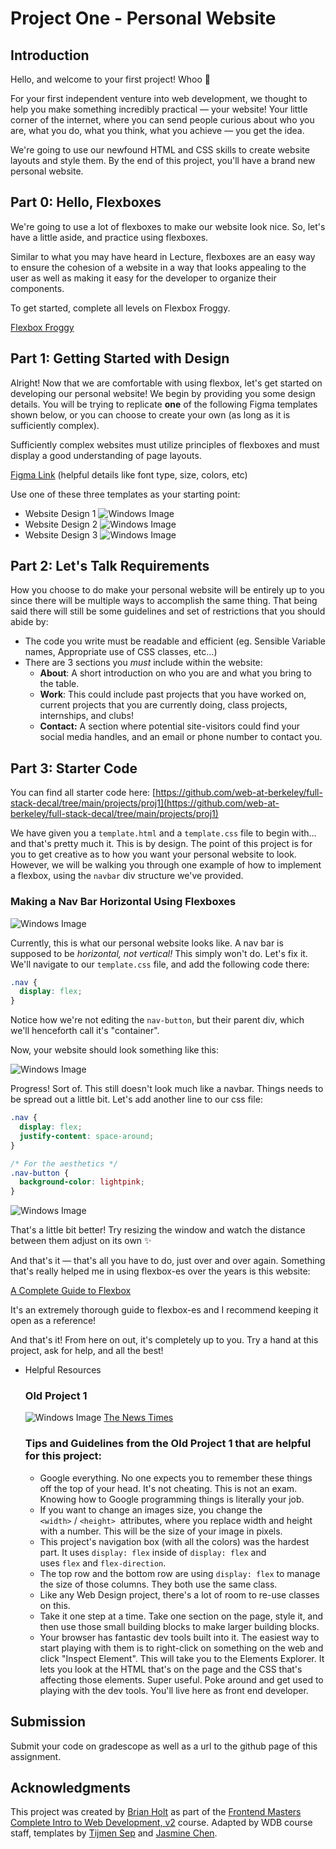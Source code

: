 # Project One - Personal Website

## Introduction

Hello, and welcome to your first project! Whoo 🎉

For your first independent venture into web development, we thought to help you make something incredibly practical — your website! Your little corner of the internet, where you can send people curious about who you are, what you do, what you think, what you achieve — you get the idea.

We're going to use our newfound HTML and CSS skills to create website layouts and style them. By the end of this project, you'll have a brand new personal website.

## Part 0: Hello, Flexboxes

We're going to use a lot of flexboxes to make our website look nice. So, let's have a little aside, and practice using flexboxes.

Similar to what you may have heard in Lecture, flexboxes are an easy way to ensure the cohesion of a website in a way that looks appealing to the user as well as making it easy for the developer to organize their components.

To get started, complete all levels on Flexbox Froggy.

[Flexbox Froggy](https://flexboxfroggy.com/)

## Part 1: Getting Started with Design

Alright! Now that we are comfortable with using flexbox, let's get started on developing our personal website! We begin by providing you some design details. You will be trying to replicate **one** of the following Figma templates shown below, or you can choose to create your own (as long as it is sufficiently complex).

Sufficiently complex websites must utilize principles of flexboxes and must display a good understanding of page layouts.

[Figma Link](https://www.figma.com/file/l8wZgVAFvc4cyVynEGmYUI/WDB-Project-1-Site-Templates?node-id=0%3A1) (helpful details like font type, size, colors, etc)

Use one of these three templates as your starting point:

- Website Design 1
  ![Windows Image](../assets/Project1/Proj1-0.png)
- Website Design 2
  ![Windows Image](../assets/Project1/Proj1-1.png)
- Website Design 3
  ![Windows Image](../assets/Project1/Proj1-2.png)

## Part 2: Let's Talk Requirements

How you choose to do make your personal website will be entirely up to you since there will be multiple ways to accomplish the same thing. That being said there will still be some guidelines and set of restrictions that you should abide by:

- The code you write must be readable and efficient (eg. Sensible Variable names, Appropriate use of CSS classes, etc...)
- There are 3 sections you _must_ include within the website:
  - **About**: A short introduction on who you are and what you bring to the table.
  - **Work**: This could include past projects that you have worked on, current projects that you are currently doing, class projects, internships, and clubs!
  - **Contact:** A section where potential site-visitors could find your social media handles, and an email or phone number to contact you.

## Part 3: Starter Code

You can find all starter code here: [https://github.com/web-at-berkeley/full-stack-decal/tree/main/projects/proj1](https://github.com/web-at-berkeley/full-stack-decal/tree/main/projects/proj1)

We have given you a `template.html` and a `template.css` file to begin with... and that's pretty much it. This is by design. The point of this project is for you to get creative as to how you want your personal website to look. However, we will be walking you through one example of how to implement a flexbox, using the `navbar` div structure we've provided.

### Making a Nav Bar Horizontal Using Flexboxes

![Windows Image](../assets/Project1/Proj1-3.png)

Currently, this is what our personal website looks like. A nav bar is supposed to be _horizontal, not vertical!_ This simply won't do. Let's fix it. We'll navigate to our `template.css` file, and add the following code there:

```css
.nav {
  display: flex;
}
```

Notice how we're not editing the `nav-button`, but their parent div, which we'll henceforth call it's "container".

Now, your website should look something like this:

![Windows Image](../assets/Project1/Proj1-4.png)

Progress! Sort of. This still doesn't look much like a navbar. Things needs to be spread out a little bit. Let's add another line to our css file:

```css
.nav {
  display: flex;
  justify-content: space-around;
}

/* For the aesthetics */
.nav-button {
  background-color: lightpink;
}
```

![Windows Image](../assets/Project1/Proj1-5.png)

That's a little bit better! Try resizing the window and watch the distance between them adjust on its own ✨

And that's it — that's all you have to do, just over and over again. Something that's really helped me in using flexbox-es over the years is this website:

[A Complete Guide to Flexbox](https://css-tricks.com/snippets/css/a-guide-to-flexbox/)

It's an extremely thorough guide to flexbox-es and I recommend keeping it open as a reference!

And that's it! From here on out, it's completely up to you. Try a hand at this project, ask for help, and all the best!

- Helpful Resources
  ### Old Project 1
  ![Windows Image](../assets/Project1/Proj1-6.png)
  [The News Times](https://btholt.github.io/intro-to-web-dev-v2/news.html)
  ### Tips and Guidelines from the Old Project 1 that are helpful for this project:
  - Google everything. No one expects you to remember these things off the top of your head. It's not cheating. This is not an exam. Knowing how to Google programming things is literally your job.
  - If you want to change an images size, you change the `<width>` / `<height>`  attributes, where you replace width and height with a number. This will be the size of your image in pixels.
  - This project's navigation box (with all the colors) was the hardest part. It uses `display: flex` inside of `display: flex` and uses `flex` and `flex-direction`.
  - The top row and the bottom row are using `display: flex` to manage the size of those columns. They both use the same class.
  - Like any Web Design project, there's a lot of room to re-use classes on this.
  - Take it one step at a time. Take one section on the page, style it, and then use those small building blocks to make larger building blocks.
  - Your browser has fantastic dev tools built into it. The easiest way to start playing with them is to right-click on something on the web and click "Inspect Element". This will take you to the Elements Explorer. It lets you look at the HTML that's on the page and the CSS that's affecting those elements. Super useful. Poke around and get used to playing with the dev tools. You'll live here as front end developer.

## Submission

Submit your code on gradescope as well as a url to the github page of this assignment.

## Acknowledgments

This project was created by [Brian Holt](https://www.linkedin.com/in/btholt/) as part of the [Frontend Masters](https://frontendmasters.com/courses/) [Complete Intro to Web Development, v2](https://frontendmasters.com/courses/web-development-v2/) course. Adapted by WDB course staff, templates by [Tijmen Sep](https://www.linkedin.com/in/tijmen-sep-582469175/) and [Jasmine Chen](https://www.linkedin.com/in/jasmine-chen-8894901b6/).
